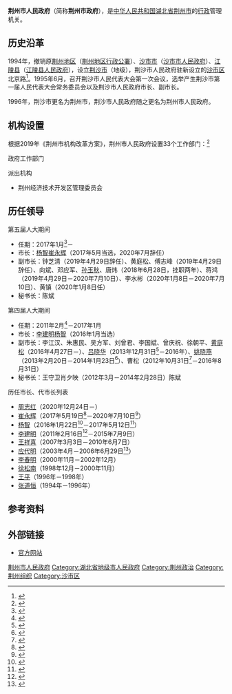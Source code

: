 {{Infobox PRCG
|机构名称=荆州市人民政府
|标志1=National Emblem of the People's Republic of China (2).svg
|标志1说明=[[s:国务院关于国家行政机关和企业事业单位社会团体印章管理的规定|1999年规定]]：[[印章|印章]][[直径|直径]]4.5[[厘米|厘米]]，中央刊[[中华人民共和国国徽|国徽]]，由[[湖北省人民政府|湖北省人民政府]]制发。
|届数=
|任期始=
|任期终=
|人员名称=现任领导
|人员链接=
|职位1=[[市长|市长]]
|人员1=[[周志红|周志红]]
|职位2=常务副市长
|人员2=刘辉
|职位3=副市长
|人员3=邓应军、[[孙玉秋|孙玉秋]]、黄镇、李敢
|职位4=秘书长
|人员4=杨运春
|授权法源=[[s:中华人民共和国宪法|中华人民共和国宪法]]
|组织法规=
|业务上级机构=[[湖北省人民政府|湖北省人民政府]]
|组织上级机构=[[荆州市人民代表大会|荆州市人民代表大会]]<br>[[荆州市人民代表大会常务委员会|荆州市人民代表大会常务委员会]]
|中共上级=[[中国共产党荆州市委员会|中国共产党荆州市委员会]]
|中共本级=中国共产党荆州市人民政府[[党组|党组]]
|机构类型=[[地级市|地级市]][[人民政府|人民政府]]
|行政级别=正地厅级
|场所1=荆州市人民政府办公室
|地址1=中国[[湖北省|湖北省]][[荆州市|荆州市]][[沙市区|沙市区]]江津西路262号
|电话1={{tel|86|716|8278408}}
|邮编1=434000
|网站=荆州政府网
|网址=http://www.jingzhou.gov.cn/
|a=[[中国共产党荆州市委员会|中国共产党荆州市委员会]]
|b=[[荆州市人民代表大会|荆州市人民代表大会]]
|c=[[荆州市人民代表大会常务委员会|荆州市人民代表大会常务委员会]]
|d=[[中国人民政治协商会议荆州市委员会|中国人民政治协商会议荆州市委员会]]
|e=[[荆州市监察委员会|荆州市监察委员会]]
}}

'''荆州市人民政府'''（简称'''荆州市政府'''），是[[中华人民共和国|中华人民共和国]][[湖北省|湖北省]][[荆州市|荆州市]]的[[行政|行政]]管理机关。
== 历史沿革 ==
1994年，撤销原[[荆州地区|荆州地区]]（[[荆州地区行政公署|荆州地区行政公署]]）、[[沙市市|沙市市]]（[[沙市市人民政府|沙市市人民政府]]）、[[江陵县|江陵县]]（[[江陵县人民政府|江陵县人民政府]]），设立[[荆沙市|荆沙市]]（地级），荆沙市人民政府驻新设立的[[沙市区|沙市区]]北京路<ref>{{cite web |title=历史沿革 |url=http://www.jingzhou.gov.cn/zfwzjjz/whjz/jzls/201904/t20190403_847.shtml |publisher=荆州市人民政府网 |date=2020-04-03 |access-date=2020-08-29 |archive-date=2020-09-27 |archive-url=https://web.archive.org/web/20200927064751/http://www.jingzhou.gov.cn/zfwzjjz/whjz/jzls/201904/t20190403_847.shtml |dead-url=no }}</ref>。1995年6月，召开荆沙市人民代表大会第一次会议，选举产生荆沙市第一届人民代表大会常务委员会以及荆沙市人民政府市长、副市长。

1996年，荆沙市更名为荆州市，荆沙市人民政府随之更名为荆州市人民政府。

== 机构设置 ==
根据2019年《荆州市机构改革方案》，荆州市人民政府设置33个工作部门：<ref>{{cite web |title=荆州市市级机构改革方案公布 |url=http://news.hbtv.com.cn/p/1671985.html |publisher=长江云 |date=2019-02-01}}</ref>

;政府工作部门
{{columns-list|2|
*[[荆州市人民政府办公室|荆州市人民政府办公室]]（荆州市重大政府投资项目建设领导小组办公室）
*荆州市发展和改革委员会（荆州市粮食局、荆州市铁路航空综合协调办公室）
*荆州市教育局
*荆州市科学技术局
*荆州市经济和信息化局
*荆州市民族宗教事务委员会
*荆州市公安局
*荆州市民政局
*荆州市司法局
*荆州市财政局
*荆州市人力资源和社会保障局
*荆州市自然资源和规划局（荆州市林业局）
*荆州市生态环境局
*荆州市住房和城乡建设局（荆州市历史文化名城保护建设委员会办公室）
*荆州市交通运输局
*荆州市水利和湖泊局（荆州市河湖长制办公室）
*荆州市农业农村局
*荆州市商务局
*荆州市文化和旅游局（荆州市广播电视局、荆州市体育局、荆州市文物局）
*荆州市卫生健康委员会
*荆州市退役军人事务局
*荆州市应急管理局
*荆州市审计局
*荆州市人民政府国有资产监督管理委员会
*荆州市市场监督管理局（荆州市知识产权局）
*荆州市统计局
*荆州市医疗保障局
*荆州市人民防空办公室
*荆州市人民政府研究室
*荆州市人民政府扶贫开发办公室
*荆州市城市管理执法委员会
*荆州市地方金融工作局（荆州市人民政府金融领导小组办公室）
*荆州市政务服务和大数据管理局（荆州市公共资源交易监督管理局）
}}
;派出机构
*荆州经济技术开发区管理委员会
==历任领导==
;第五届人大期间
*任期：2017年1月<ref>{{cite web |title=荆州市五届人大一次会议胜利闭幕 |url=http://www.jznews.com.cn/comnews/system/2017/01/11/011889593.shtml |publisher=荆州新闻网 |date=2017-01-11 |access-date=2020-08-29 |archive-date=2017-01-29 |archive-url=https://web.archive.org/web/20170129182037/http://www.jznews.com.cn/comnews/system/2017/01/11/011889593.shtml |dead-url=no }}</ref>－
*市长：[[杨智_(1963年)|杨智]]{{to}}[[崔永辉|崔永辉]]（2017年5月当选，2020年7月辞任）
*副市长：钟芝清（2019年4月29日辞任）、黄庭松、傅志峰（2019年4月29日辞任）、向斌、邓应军、[[孙玉秋|孙玉秋]]、唐炜（2018年6月28日，挂职两年）、蒋鸿（2019年4月29日－2020年7月10日）、李水彬（2020年1月8日－2020年7月10日）、黄镇（2020年1月8日任）
*秘书长：陈斌

;第四届人大期间
*任期：2011年2月<ref>{{cite web |title=市四届人大一次会议胜利闭幕 |url=http://news.jznews.com.cn/system/2011/02/16/010111201.shtml |publisher=荆州新闻网 |date=2011-02-16 |access-date=2020-08-29 |archive-date=2012-01-02 |archive-url=https://web.archive.org/web/20120102185250/http://news.jznews.com.cn/system/2011/02/16/010111201.shtml |dead-url=no }}</ref>－2017年1月
*市长：[[李建明|李建明]]{{to}}[[杨智_(1963年)|杨智]]（2016年1月当选）
*副市长：李江汉、朱惠民、吴方军、刘曾君、李国斌、曾庆祝、徐朝平、[[黄庭松|黄庭松]]（2016年4月27日－）、[[吕晓华|吕晓华]]（2013年12月31日<ref>{{cite web |title=市人大常委会任命吕晓华为荆州副市长 |url=http://www.jznews.com.cn/comnews/system/2013/12/31/011295613_01.shtml |publisher=荆州电视台 |date=2013-12-31 |access-date=2020-08-29 |archive-date=2014-05-30 |archive-url=https://web.archive.org/web/20140530104808/http://www.jznews.com.cn/comnews/system/2013/12/31/011295613_01.shtml |dead-url=no }}</ref>－2016年）、[[姚晓燕|姚晓燕]]（2013年2月20日－2014年1月23日<ref>{{cite web |title=姚晓燕不再担任荆州市副市长 |url=http://district.ce.cn/newarea/sddy/201401/24/t20140124_2200767.shtml |publisher=中国经济网 |date=2014-01-24 |access-date=2020-08-29 |archive-date=2018-08-13 |archive-url=https://web.archive.org/web/20180813142122/http://district.ce.cn/newarea/sddy/201401/24/t20140124_2200767.shtml |dead-url=no }}</ref>）、曹松（2012年10月31日<ref>{{cite web |title=曹松任荆州市副市长 |url=http://district.ce.cn/newarea/sddy/201211/05/t20121105_1464207.shtml |publisher=中国经济网 |date=2012-11-05}}</ref>－2016年8月31日）
*秘书长：王守卫{{to}}肖夕映（2012年3月－2014年2月28日）{{to}}陈斌

;历任市长、代市长列表
*[[周志红|周志红]]（2020年12月24日－）
*[[崔永辉|崔永辉]]（2017年5月19日<ref>{{cite web |title=杨智当选荆州市人大常委会主任 崔永辉当选为市长 |url=http://hb.sina.com.cn/news/zwzl/2017-05-22/detail-ifyfkqiv6644096.shtml |publisher=新浪 |date=2017-05-22}}</ref>－2020年7月10日<ref>{{cite web |author=荆州发布 |title=荆州市人大常委会发布任免名单 |url=https://www.thepaper.cn/newsDetail_forward_8223830 |publisher=澎湃新闻 |date=2020-07-10}}</ref>）
*[[杨智_(1963年)|杨智]]（2016年1月22日<ref>{{cite web |title=杨智当选为荆州市人民政府市长 |url=http://hb.sina.com.cn/news/j/2016-01-23/detail-ifxnuvxc1690879.shtml |publisher=新浪 |date=2016-01-23}}</ref>－2017年5月12日<ref>{{cite web |title=荆州市人大常委会关于接受杨智辞职请求的决定 |url=http://news.jznews.com.cn/system/2017/05/12/011903182.shtml |publisher=荆州电视台 |date=2017-05-12}}</ref>）
*[[李建明|李建明]]（2011年2月16日<ref>{{cite web |title=李建明当选荆州市人民政府市长 易法新当选荆州市人大常委会主任 |url=http://www.jznews.com.cn/comnews/system/2011/02/16/010111402.shtml |publisher=荆州新闻网 |date=2011-02-16 |access-date=2020-08-29 |archive-date=2014-10-22 |archive-url=https://web.archive.org/web/20141022231938/http://www.jznews.com.cn/comnews/system/2011/02/16/010111402.shtml |dead-url=no }}</ref>－2015年7月9日）
*[[王祥喜|王祥喜]]（2007年3月3日－2010年6月7日）
*[[应代明|应代明]]（2003年4月－2006年6月29日<ref>{{cite web |author=王才忠 |title=王祥喜任荆州市代理市长 |url=http://www.cnhubei.com/200606/ca1100733.htm |publisher=荆楚网 |date=2006-06-30}}</ref>）
*[[李春明|李春明]]（2000年11月－2002年12月）
*[[徐松南|徐松南]]（1998年12月－2000年11月）
*[[王平_(1951年)|王平]]（1996年－1998年）
*[[张道恒|张道恒]]（1994年－1996年）
==参考资料==
{{portal|湖北|政治}}
{{Reflist}}
==外部链接==
*[http://www.jingzhou.gov.cn/ 官方网站] {{Wayback|url=http://www.jingzhou.gov.cn/ |date=20151103094818 }}
{{国家机关|荆州市|level=中级}}
{{湖北省各地市州|行政机关}}
{{Authority control}}
[[Category:荆州市人民政府|]]
[[Category:湖北省地级市人民政府|Category:湖北省地级市人民政府]]
[[Category:荆州政治|Category:荆州政治]]
[[Category:荆州组织|Category:荆州组织]]
[[Category:沙市区|Category:沙市区]]